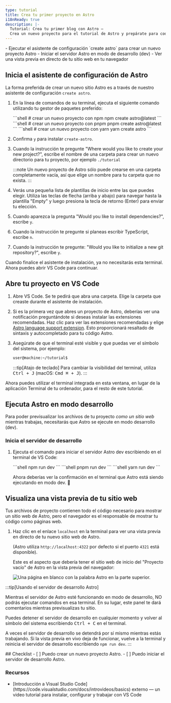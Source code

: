 ```yaml
---
type: tutorial
title: Crea tu primer proyecto en Astro
i18nReady: true
description: |-
  Tutorial: Crea tu primer blog con Astro —
  Crea un nuevo proyecto para el tutorial de Astro y prepárate para codificar
---
```




<PreCheck>
  - Ejecutar el asistente de configuración `create astro` para crear un nuevo proyecto Astro
  - Iniciar el servidor Astro en modo de desarrollo (dev)
  - Ver una vista previa en directo de tu sitio web en tu navegador
</PreCheck>

## Inicia el asistente de configuración de Astro

La forma preferida de crear un nuevo sitio Astro es a través de nuestro asistente de configuración `create astro`.

1. En la línea de comandos de su terminal, ejecuta el siguiente comando utilizando tu gestor de paquetes preferido:

    <PackageManagerTabs>
      <Fragment slot="npm">
      ```shell
      # crear un nuevo proyecto con npm
      npm create astro@latest
      ```
      </Fragment>
      <Fragment slot="pnpm">
      ```shell
      # crear un nuevo proyecto con pnpm
      pnpm create astro@latest
      ```
      </Fragment>
      <Fragment slot="yarn">
      ```shell
      # crear un nuevo proyecto con yarn
      yarn create astro
      ```
      </Fragment>
    </PackageManagerTabs>

2. Confirma `y` para instalar `create-astro`.
3. Cuando la instrucción te pregunte "Where would you like to create your new project?", escribe el nombre de una carpeta para crear un nuevo directorio para tu proyecto, por ejemplo `./tutorial`

    :::note
    Un nuevo proyecto de Astro sólo puede crearse en una carpeta completamente vacía, así que elige un nombre para tu carpeta que no exista.
    :::

4. Verás una pequeña lista de plantillas de inicio entre las que puedes elegir. Utiliza las teclas de flecha (arriba y abajo) para navegar hasta la plantilla "Empty" y luego presiona la tecla de retorno (Enter) para enviar tu elección. 

5. Cuando aparezca la pregunta "Would you like to install dependencies?", escribe `y`.

6. Cuando la instrucción te pregunte si planeas escribir TypeScript, escribe `n`. 

7. Cuando la instrucción te pregunte: "Would you like to initialize a new git repository?", escribe `y`.

Cuando finalice el asistente de instalación, ya no necesitarás esta terminal. Ahora puedes abrir VS Code para continuar.

## Abre tu proyecto en VS Code

1. Abre VS Code. Se te pedirá que abra una carpeta. Elige la carpeta que creaste durante el asistente de instalación.

2. Si es la primera vez que abres un proyecto de Astro, deberías ver una notificación preguntándote si deseas instalar las extensiones recomendadas. Haz clic para ver las extensiones recomendadas y elige [Astro language support extension](https://marketplace.visualstudio.com/items?itemName=astro-build.astro-vscode). Esto proporcionará resaltado de sintaxis y autocompletado para tu código  Astro.

3. Asegúrate de que el terminal esté visible y que puedas ver el símbolo del sistema, por ejemplo:

    ```sh
    user@machine:~/tutorial$
    ```

    :::tip[Atajo de teclado]
    Para cambiar la visibilidad del terminal, utiliza <kbd>Ctrl + J</kbd> (macOS: <kbd>Cmd ⌘ + J</kbd>).
    :::

Ahora puedes utilizar el terminal integrada en esta ventana, en lugar de la aplicación Terminal de tu ordenador, para el resto de este tutorial.



## Ejecuta Astro en modo desarrollo

Para poder previsualizar los archivos de tu proyecto _como un sitio web_ mientras trabajas, necesitarás que Astro se ejecute en modo desarrollo (dev).

### Inicia el servidor de desarrollo

1. Ejecuta el comando para iniciar el servidor Astro dev escribiendo en el terminal de VS Code:

    <PackageManagerTabs>
      <Fragment slot="npm">
      ```shell
      npm run dev
      ```
      </Fragment>
      <Fragment slot="pnpm">
      ```shell
      pnpm run dev
      ```
      </Fragment>
      <Fragment slot="yarn">
      ```shell
      yarn run dev
      ```
      </Fragment>
    </PackageManagerTabs>

    Ahora deberías ver la confirmación en el terminal que Astro está siendo ejecutando en modo dev. 🚀

## Visualiza una vista previa de tu sitio web

Tus archivos de proyecto contienen todo el código necesario para mostrar un sitio web de Astro, pero el navegador es el responsable de mostrar tu código como páginas web.

1. Haz clic en el enlace `localhost` en la terminal para ver una vista previa en directo de tu nuevo sitio web de Astro. 

    (Astro utiliza `http://localhost:4322` por defecto si el puerto `4321` está disponible).

    Este es el aspecto que debería tener el sitio web de inicio del "Proyecto vacío" de Astro en la vista previa del navegador:

    ![Una página en blanco con la palabra Astro en la parte superior.](/tutorial/minimal.png)

:::tip[Usando el servidor de desarrollo Astro]

Mientras el servidor de Astro esté funcionando en modo de desarrollo, NO podrás ejecutar comandos en esa terminal. En su lugar, este panel te dará comentarios mientras previsualizas tu sitio.

Puedes detener el servidor de desarrollo en cualquier momento y volver al símbolo del sistema escribiendo <kbd>Ctrl + C</kbd> en el terminal.

A veces el servidor de desarrollo se detendrá por sí mismo mientras estás trabajando. Si la vista previa en vivo deja de funcionar, vuelve a la terminal y reinicia el servidor de desarrollo escribiendo `npm run dev`.
:::

<Box icon="check-list">
## Checklist

<Checklist>
- [ ] Puedo crear un nuevo proyecto Astro.
- [ ] Puedo iniciar el servidor de desarrollo Astro.
</Checklist>
</Box>

### Recursos

- <p>[Introducción a Visual Studio Code](https://code.visualstudio.com/docs/introvideos/basics) <Badge>externo</Badge> — un video tutorial para instalar, configurar y trabajar con VS Code</p>
